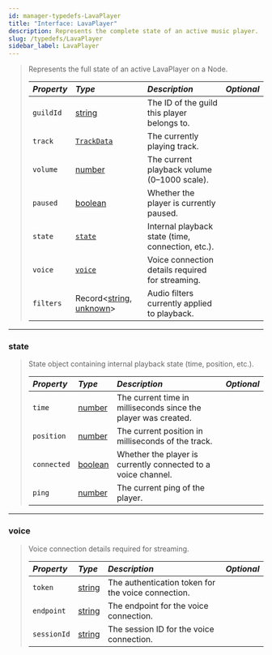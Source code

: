 ```yaml
---
id: manager-typedefs-LavaPlayer
title: "Interface: LavaPlayer"
description: Represents the complete state of an active music player.
slug: /typedefs/LavaPlayer
sidebar_label: LavaPlayer
---
```


> Represents the full state of an active LavaPlayer on a Node.
> 
> | <i className="fa-solid fa-hashtag"/> Property  | <i className="fa-solid fa-font"/> Type                                                                      | <i className="fa-solid fa-list"/> Description     | <i className="fa-solid fa-flask"/> Optional  |
> |:---------------------------------------------- |:------------------------------------------------------------------------------------------------------------|:--------------------------------------------------|:--------------------------------------------:|
> | `guildId`                                      | [string](https://developer.mozilla.org/en-US/docs/Web/JavaScript/Reference/Global_Objects/String)           | The ID of the guild this player belongs to.       | <i className="fa-solid fa-xmark"/>           |
> | `track`                                        | [`TrackData`](./TrackData.mdx)                                                                              | The currently playing track.                      | <i className="fa-solid fa-xmark"/>           |
> | `volume`                                       | [number](https://developer.mozilla.org/en-US/docs/Web/JavaScript/Reference/Global_Objects/Number)           | The current playback volume (0–1000 scale).       | <i className="fa-solid fa-xmark"/>           |
> | `paused`                                       | [boolean](https://developer.mozilla.org/en-US/docs/Web/JavaScript/Reference/Global_Objects/Boolean)         | Whether the player is currently paused.           | <i className="fa-solid fa-xmark"/>           |
> | `state`                                        | [`state`](#state)                                                                                           | Internal playback state (time, connection, etc.). | <i className="fa-solid fa-xmark"/>           |
> | `voice`                                        | [`voice`](#voice)                                                                                           | Voice connection details required for streaming.  | <i className="fa-solid fa-xmark"/>           |
> | `filters`                                      | Record\<[string](https://developer.mozilla.org/en-US/docs/Web/JavaScript/Reference/Global_Objects/String), [unknown](https://www.typescripttutorial.net/typescript-tutorial/typescript-unknown-type/)> | Audio filters currently applied to playback.      | <i className="fa-solid fa-xmark"/>           |

---

### state

> State object containing internal playback state (time, position, etc.).
> 
> | <i className="fa-solid fa-hashtag"/> Property | <i className="fa-solid fa-font"/> Type                                                              | <i className="fa-solid fa-list"/> Description                  | <i className="fa-solid fa-flask"/> Optional |
> |:----------------------------------------------|:----------------------------------------------------------------------------------------------------|:---------------------------------------------------------------|:-------------------------------------------:|
> | `time`                                        | [number](https://developer.mozilla.org/en-US/docs/Web/JavaScript/Reference/Global_Objects/Number)   | The current time in milliseconds since the player was created. | <i className="fa-solid fa-xmark"/>          |
> | `position`                                    | [number](https://developer.mozilla.org/en-US/docs/Web/JavaScript/Reference/Global_Objects/Number)   | The current position in milliseconds of the track.             | <i className="fa-solid fa-xmark"/>          |
> | `connected`                                   | [boolean](https://developer.mozilla.org/en-US/docs/Web/JavaScript/Reference/Global_Objects/Boolean) | Whether the player is currently connected to a voice channel.  | <i className="fa-solid fa-xmark"/>          |
> | `ping`                                        | [number](https://developer.mozilla.org/en-US/docs/Web/JavaScript/Reference/Global_Objects/Number)   | The current ping of the player.                                | <i className="fa-solid fa-xmark"/>          |

---


### voice

> Voice connection details required for streaming.
> 
> | <i className="fa-solid fa-hashtag"/> Property | <i className="fa-solid fa-font"/> Type                                                            | <i className="fa-solid fa-list"/> Description      | <i className="fa-solid fa-flask"/> Optional |
> |:----------------------------------------------|:--------------------------------------------------------------------------------------------------|:---------------------------------------------------|:-------------------------------------------:|
> | `token`                                       | [string](https://developer.mozilla.org/en-US/docs/Web/JavaScript/Reference/Global_Objects/String) | The authentication token for the voice connection. | <i className="fa-solid fa-xmark"/>          |
> | `endpoint`                                    | [string](https://developer.mozilla.org/en-US/docs/Web/JavaScript/Reference/Global_Objects/String) | The endpoint for the voice connection.             | <i className="fa-solid fa-xmark"/>          |
> | `sessionId`                                   | [string](https://developer.mozilla.org/en-US/docs/Web/JavaScript/Reference/Global_Objects/String) | The session ID for the voice connection.           | <i className="fa-solid fa-xmark"/>          |